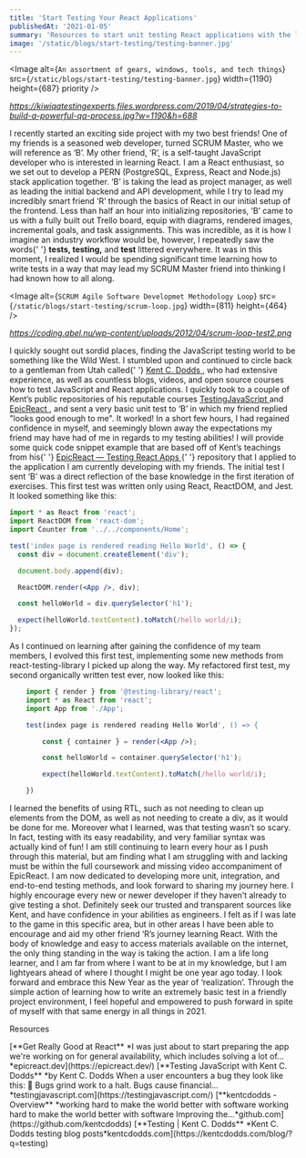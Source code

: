 ```yaml
---
title: 'Start Testing Your React Applications'
publishedAt: '2021-01-05'
summary: 'Resources to start unit testing React applications with the latest tools such as Jest and react-testing-library'
image: '/static/blogs/start-testing/testing-banner.jpg'
---
```


<Image
  alt={`An assortment of gears, windows, tools, and tech things`}
  src={`/static/blogs/start-testing/testing-banner.jpg`}
  width={1190}
  height={687}
  priority
/>

_<Link href="https://kiwiqatestingexperts.files.wordpress.com/2019/04/strategies-to-build-a-powerful-qa-process.jpg?w=1190&h=688">
https://kiwiqatestingexperts.files.wordpress.com/2019/04/strategies-to-build-a-powerful-qa-process.jpg?w=1190&h=688</Link>_

<Divider />

<Paragraph>
  I recently started an exciting side project with my two best friends! One of
  my friends is a seasoned web developer, turned SCRUM Master, who we will
  reference as ‘B’. My other friend, ‘R’, is a self-taught JavaScript developer
  who is interested in learning React. I am a React enthusiast, so we set out to
  develop a PERN (PostgreSQL, Express, React and Node.js) stack application
  together. ‘B’ is taking the lead as project manager, as well as leading the
  initial backend and API development, while I try to lead my incredibly smart
  friend ‘R’ through the basics of React in our initial setup of the frontend.
</Paragraph>

<Paragraph>
  Less than half an hour into initializing repositories, ‘B’ came to us with a
  fully built out Trello board, equip with diagrams, rendered images,
  incremental goals, and task assignments. This was incredible, as it is how I
  imagine an industry workflow would be, however, I repeatedly saw the words{' '}
  <b>tests, testing,</b> and <b>test</b> littered everywhere. It was in this
  moment, I realized I would be spending significant time learning how to write
  tests in a way that may lead my SCRUM Master friend into thinking I had known
  how to all along.
</Paragraph>

<Divider />

<Image
  alt={`SCRUM Agile Software Developmet Methodology Loop`}
  src={`/static/blogs/start-testing/scrum-loop.jpg`}
  width={811}
  height={464}
/>

_<Link href="https://coding.abel.nu/wp-content/uploads/2012/04/scrum-loop-test2.png">
https://coding.abel.nu/wp-content/uploads/2012/04/scrum-loop-test2.png</Link>_

<Divider />

<Paragraph>
  I quickly sought out sordid places, finding the JavaScript testing world to be
  something like the Wild West. I stumbled upon and continued to circle back to
  a gentleman from Utah called{' '}
  <a href="https://github.com/kentcdodds">
    <u>Kent C. Dodds</u>
  </a>
  , who had extensive experience, as well as countless blogs, videos, and open source
  courses how to test JavaScript and React applications. I quickly took to a couple
  of Kent’s public repositories of his reputable courses
  <a href="https://github.com/kentcdodds/react-testing-library-course">
    <u> TestingJavaScript </u>
  </a>
  and <a href="https://github.com/kentcdodds/testing-react-apps">
    <u>EpicReact</u>
  </a>, and sent a very basic unit test to ‘B’ in which my friend replied "looks
  good enough to me".
</Paragraph>

<Paragraph>
  <Heading color="grey" fontWeight="400">
    It worked! In a short few hours, I had regained confidence in myself, and
    seemingly blown away the expectations my friend may have had of me in
    regards to my testing abilities!
  </Heading>
</Paragraph>

<Paragraph>
  I will provide some quick code snippet example that are based off of Kent’s
  teachings from his{' '}
  <a href="https://github.com/kentcdodds/testing-react-apps">
    <u>EpicReact — Testing React Apps</u>
  </a>{' '}
  repository that I applied to the application I am currently developing with my
  friends.
</Paragraph>

<Paragraph>
  The initial test I sent ‘B’ was a direct reflection of the base knowledge in
  the first iteration of exercises. This first test was written only using
  React, ReactDOM, and Jest. It looked something like this:
</Paragraph>

```jsx
import * as React from 'react';
import ReactDOM from 'react-dom';
import Counter from '../../components/Home';

test('index page is rendered reading Hello World', () => {
  const div = document.createElement('div');

  document.body.append(div);

  ReactDOM.render(<App />, div);

  const helloWorld = div.querySelector('h1');

  expect(helloWorld.textContent).toMatch(/hello world/i);
});
```

<Paragraph>
  As I continued on learning after gaining the confidence of my team members, I
  evolved this first test, implementing some new methods from
  react-testing-library I picked up along the way. My refactored first test, my
  second organically written test ever, now looked like this:
</Paragraph>

```jsx
    import { render } from '@testing-library/react';
    import * as React from 'react';
    import App from './App';

    test(index page is rendered reading Hello World', () => {

        const { container } = render(<App />);

        const helloWorld = container.querySelector('h1');

        expect(helloWorld.textContent).toMatch(/hello world/i);

    })
```

<Paragraph>
  I learned the benefits of using RTL, such as not needing to clean up elements
  from the DOM, as well as not needing to create a div, as it would be done for
  me. Moreover what I learned, was that testing wasn’t so scary. In fact,
  testing with its easy readability, and very familiar syntax was actually kind
  of fun! I am still continuing to learn every hour as I push through this
  material, but am finding what I am struggling with and lacking must be within
  the full coursework and missing video accompaniment of EpicReact.
</Paragraph>

<Divider />

<Paragraph>
  I am now dedicated to developing more unit, integration, and end-to-end
  testing methods, and look forward to sharing my journey here. I highly
  encourage every new or newer developer if they haven’t already to give testing
  a shot. Definitely seek our trusted and transparent sources like Kent, and
  have confidence in your abilities as engineers.
</Paragraph>

<Paragraph>
  I felt as if I was late to the game in this specific area, but in other areas
  I have been able to encourage and aid my other friend ‘R’s journey learning
  React. With the body of knowledge and easy to access materials available on
  the internet, the only thing standing in the way is taking the action.
</Paragraph>

<Paragraph>
  I am a life long learner, and I am far from where I want to be at in my
  knowledge, but I am lightyears ahead of where I thought I might be one year
  ago today. I look forward and embrace this New Year as the year of
  ‘realization’. Through the simple action of learning how to write an extremely
  basic test in a friendly project environment, I feel hopeful and empowered to
  push forward in spite of myself with that same energy in all things in 2021.
</Paragraph>

<Divider />

<Heading>Resources</Heading>

<Paragraph>
  [**Get Really Good at React** *I was just about to start preparing the app
  we're working on for general availability, which includes solving a lot
  of…*epicreact.dev](https://epicreact.dev/)
</Paragraph>

<Paragraph>
  [**Testing JavaScript with Kent C. Dodds** *by Kent C. Dodds When a user
  encounters a bug they look like this: 🤬 Bugs grind work to a halt. Bugs cause
  financial…*testingjavascript.com](https://testingjavascript.com/)
</Paragraph>

<Paragraph>
  [**kentcdodds - Overview** *working hard to make the world better with
  software working hard to make the world better with software Improving
  the…*github.com](https://github.com/kentcdodds)
</Paragraph>

<Paragraph>
  [**Testing | Kent C. Dodds** *Kent C. Dodds testing blog
  posts*kentcdodds.com](https://kentcdodds.com/blog/?q=testing)
</Paragraph>
